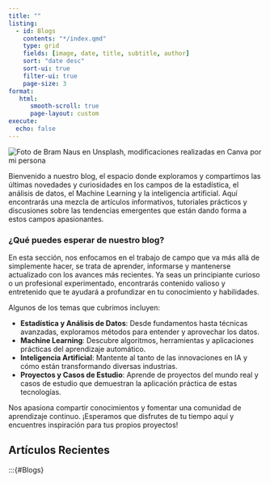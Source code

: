 ```yaml
---
title: ""
listing: 
  - id: Blogs
    contents: "*/index.qmd"
    type: grid
    fields: [image, date, title, subtitle, author]
    sort: "date desc"
    sort-ui: true
    filter-ui: true
    page-size: 3
format: 
   html: 
      smooth-scroll: true
      page-layout: custom
execute:
  echo: false
---
```


<div class="page-layout-custom">
<img src="7.png" alt="Foto de Bram Naus en Unsplash, modificaciones realizadas en Canva por mi persona" class="header-image">
<div>


<div class="page-content">
Bienvenido a nuestro blog, el espacio donde exploramos y compartimos las últimas novedades y curiosidades en los campos de la estadística, el análisis de datos, el Machine Learning y la inteligencia artificial. Aquí encontrarás una mezcla de artículos informativos, tutoriales prácticos y discusiones sobre las tendencias emergentes que están dando forma a estos campos apasionantes.

### ¿Qué puedes esperar de nuestro blog?

En esta sección, nos enfocamos en el trabajo de campo que va más allá de simplemente hacer, se trata de aprender, informarse y mantenerse actualizado con los avances más recientes. Ya seas un principiante curioso o un profesional experimentado, encontrarás contenido valioso y entretenido que te ayudará a profundizar en tu conocimiento y habilidades.

Algunos de los temas que cubrimos incluyen:

- **Estadística y Análisis de Datos**: Desde fundamentos hasta técnicas avanzadas, exploramos métodos para entender y aprovechar los datos.
- **Machine Learning**: Descubre algoritmos, herramientas y aplicaciones prácticas del aprendizaje automático.
- **Inteligencia Artificial**: Mantente al tanto de las innovaciones en IA y cómo están transformando diversas industrias.
- **Proyectos y Casos de Estudio**: Aprende de proyectos del mundo real y casos de estudio que demuestran la aplicación práctica de estas tecnologías.

Nos apasiona compartir conocimientos y fomentar una comunidad de aprendizaje continuo. ¡Esperamos que disfrutes de tu tiempo aquí y encuentres inspiración para tus propios proyectos!

## Artículos Recientes 
:::{#Blogs}
<div>


<!-- Google tag (gtag.js) -->
<script async src="https://www.googletagmanager.com/gtag/js?id=G-H0F3YKCDW7"></script>
<script>
  window.dataLayer = window.dataLayer || [];
  function gtag(){dataLayer.push(arguments);}
  gtag('js', new Date());

  gtag('config', 'G-H0F3YKCDW7');
</script>